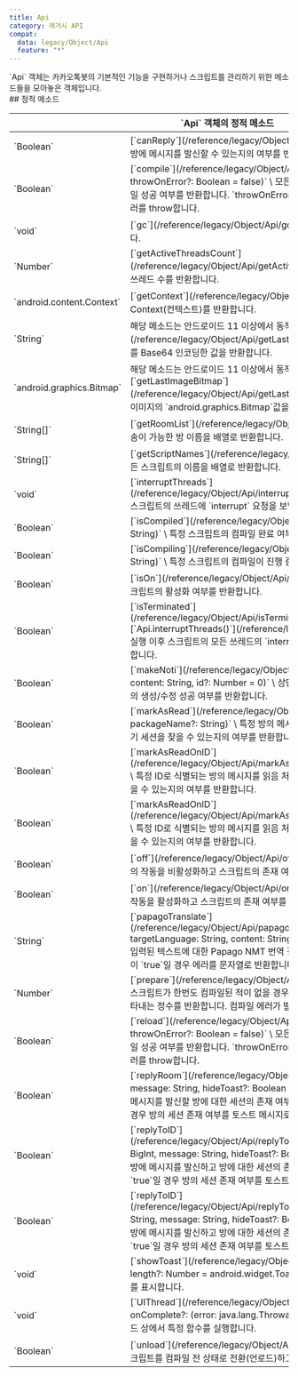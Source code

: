 ```yaml
---
title: Api
category: 레거시 API
compat:
  data: legacy/Object/Api
  feature: "*"
---
```


<Section>
  `Api` 객체는 카카오톡봇의 기본적인 기능을 구현하거나 스크립트를 관리하기 위한 메소드들을 모아놓은 객체입니다.
</Section>
<Section>
  ## 정적 메소드

  <Table>
    <Thead>
      <Tr>
        <Th colSpan="2">`Api` 객체의 정적 메소드</Th>
      </Tr>
    </Thead>
    <Tbody>
      <Tr>
        <Td><span>`Boolean`</span></Td>
        <Td>
          [`canReply`](/reference/legacy/Object/Api/canReply)`(room: String)` \
          특정 방에 메시지를 발신할 수 있는지의 여부를 반환합니다.
        </Td>
      </Tr>
      <Tr>
        <Td><span>`Boolean`</span></Td>
        <Td>
          [`compile`](/reference/legacy/Object/Api/compile)`(scriptName?: String, throwOnError?: Boolean = false)` \
          모든 또는 특정 스크립트를 컴파일하고 컴파일 성공 여부를 반환합니다. `throwOnError`의 값이 `true`일 경우 컴파일 에러 시 에러를 throw합니다.
        </Td>
      </Tr>
      <Tr>
        <Td><span>`void`</span></Td>
        <Td>
          [`gc`](/reference/legacy/Object/Api/gc)`()` \
          가비지 컬렉팅을 강제로 시작합니다.
        </Td>
      </Tr>
      <Tr>
        <Td><span>`Number`</span></Td>
        <Td>
          [`getActiveThreadsCount`](/reference/legacy/Object/Api/getActiveThreadsCount)`()` \
          스크립트의 활성 쓰레드 수를 반환합니다.
        </Td>
      </Tr>
      <Tr>
        <Td><span>`android.content.Context`</span></Td>
        <Td>
          [`getContext`](/reference/legacy/Object/Api/getContext)`()` \
          앱의 Context(컨텍스트)를 반환합니다.
        </Td>
      </Tr>
      <Tr>
        <Td><span>`String`</span></Td>
        <Td>
          <Noti type={"warning"}>
            해당 메소드는 안드로이드 11 이상에서 동작하지 않습니다.
          </Noti>
          [`getLastImage`](/reference/legacy/Object/Api/getLastImage)`()` \
          가장 최근에 수신한 이미지를 Base64 인코딩한 값을 반환합니다.
        </Td>
      </Tr>
      <Tr>
        <Td><span>`android.graphics.Bitmap`</span></Td>
        <Td>
          <Noti type={"warning"}>
            해당 메소드는 안드로이드 11 이상에서 동작하지 않습니다.
          </Noti>
          [`getLastImageBitmap`](/reference/legacy/Object/Api/getLastImageBitmap)`()` \
          가장 최근에 수신한 이미지의 `android.graphics.Bitmap`값을 반환합니다.
        </Td>
      </Tr>
      <Tr>
        <Td><span>`String[]`</span></Td>
        <Td>
          [`getRoomList`](/reference/legacy/Object/Api/getRoomList)`()` \
          메시지 전송이 가능한 방 이름을 배열로 반환합니다.
        </Td>
      </Tr>
      <Tr>
        <Td><span>`String[]`</span></Td>
        <Td>
          [`getScriptNames`](/reference/legacy/Object/Api/getScriptNames)`()` \
          모든 스크립트의 이름을 배열로 반환합니다.
        </Td>
      </Tr>
      <Tr>
        <Td><span>`void`</span></Td>
        <Td>
          [`interruptThreads`](/reference/legacy/Object/Api/interruptThreads)`(scriptName?: String)` \
          스크립트의 쓰레드에 `interrupt` 요청을 보냅니다.
        </Td>
      </Tr>
      <Tr>
        <Td><span>`Boolean`</span></Td>
        <Td>
          [`isCompiled`](/reference/legacy/Object/Api/isCompiled)`(scriptName: String)` \
          특정 스크립트의 컴파일 완료 여부를 반환합니다.
        </Td>
      </Tr>
      <Tr>
        <Td><span>`Boolean`</span></Td>
        <Td>
          [`isCompiling`](/reference/legacy/Object/Api/isCompiling)`(scriptName: String)` \
          특정 스크립트의 컴파일이 진행 중인지의 여부를 반환합니다.
        </Td>
      </Tr>
      <Tr>
        <Td><span>`Boolean`</span></Td>
        <Td>
          [`isOn`](/reference/legacy/Object/Api/isOn)`(scriptName: String)` \
          특정 스크립트의 활성화 여부를 반환합니다.
        </Td>
      </Tr>
      <Tr>
        <Td><span>`Boolean`</span></Td>
        <Td>
          [`isTerminated`](/reference/legacy/Object/Api/isTerminated)`(scriptName?: String)` \
          [`Api.interruptThreads()`](/reference/legacy/Object/Api/interruptThreads) 실행 이후 스크립트의 모든 쓰레드의 `interrupt` 처리가 완료되었는지의 여부를
          반환합니다.
        </Td>
      </Tr>
      <Tr>
        <Td><span>`Boolean`</span></Td>
        <Td>
          [`makeNoti`](/reference/legacy/Object/Api/makeNoti)`(title: String, content: String, id?: Number = 0)` \
          상단바 알림을 생성하거나 수정합니다. 알림의 생성/수정 성공 여부를 반환합니다.
        </Td>
      </Tr>
      <Tr>
        <Td><span>`Boolean`</span></Td>
        <Td>
          [`markAsRead`](/reference/legacy/Object/Api/markAsRead)`(room: String, packageName?: String)` \
          특정 방의 메시지를 읽음 처리합니다. 방에 대한 알림 읽기 세션을 찾을 수 있는지의 여부를 반환합니다.
        </Td>
      </Tr>
      <Tr>
        <Td><span>`Boolean`</span></Td>
        <Td>
          [`markAsReadOnID`](/reference/legacy/Object/Api/markAsReadOnID(BigInt))`(roomId: BigInt)` \
          특정 ID로 식별되는 방의 메시지를 읽음 처리합니다. 방에 대한 알림 읽기 세션을 찾을 수 있는지의 여부를 반환합니다.
        </Td>
      </Tr>
      <Tr>
        <Td><span>`Boolean`</span></Td>
        <Td>
          [`markAsReadOnID`](/reference/legacy/Object/Api/markAsReadOnID(String))`(roomId: String)` \
          특정 ID로 식별되는 방의 메시지를 읽음 처리합니다. 방에 대한 알림 읽기 세션을 찾을 수 있는지의 여부를 반환합니다.
        </Td>
      </Tr>
      <Tr>
        <Td><span>`Boolean`</span></Td>
        <Td>
          [`off`](/reference/legacy/Object/Api/off)`(scriptName?: String)` \
          스크립트의 작동을 비활성화하고 스크립트의 존재 여부를 반환합니다.
        </Td>
      </Tr>
      <Tr>
        <Td><span>`Boolean`</span></Td>
        <Td>
          [`on`](/reference/legacy/Object/Api/on)`(scriptName?: String)` \
          스크립트의 작동을 활성화하고 스크립트의 존재 여부를 반환합니다.
        </Td>
      </Tr>
      <Tr>
        <Td><span>`String`</span></Td>
        <Td>
          <Feature status={["legacy/Object/Api", "papagoTranslate"]}>[`papagoTranslate`](/reference/legacy/Object/Api/papagoTranslate)`(sourceLanguage: String, targetLanguage: String, content: String, errorToString?: Boolean = false)`</Feature> \
          입력된 텍스트에 대한 Papago NMT 번역 결과를 반환합니다. `errorToString`의 값이 `true`일 경우 에러를 문자열로 반환합니다.
        </Td>
      </Tr>
      <Tr>
        <Td><span>`Number`</span></Td>
        <Td>
          [`prepare`](/reference/legacy/Object/Api/prepare)`(scriptName: String)` \
          스크립트가 한번도 컴파일된 적이 없을 경우 컴파일하고 스크립트의 컴파일 상태를 나타내는 정수를 반환합니다. 컴파일 에러가 발생할 경우 에러를 throw합니다.
        </Td>
      </Tr>
      <Tr>
        <Td><span>`Boolean`</span></Td>
        <Td>
          [`reload`](/reference/legacy/Object/Api/reload)`(scriptName?: String, throwOnError?: Boolean = false)` \
          모든 또는 특정 스크립트를 컴파일하고 컴파일 성공 여부를 반환합니다. `throwOnError`의 값이 `true`일 경우 컴파일 에러 시 에러를 throw합니다.
        </Td>
      </Tr>
      <Tr>
        <Td><span>`Boolean`</span></Td>
        <Td>
          [`replyRoom`](/reference/legacy/Object/Api/replyRoom)`(room: String, message: String, hideToast?: Boolean = false)` \
          특정 방에 메시지를 발신하고 메시지를 발신할 방에 대한 세션의 존재 여부를 반환합니다. `hideToast`가 `true`일 경우 방의 세션 존재 여부를 토스트 메시지로 출력합니다.
        </Td>
      </Tr>
      <Tr>
        <Td><span>`Boolean`</span></Td>
        <Td>
          [`replyToID`](/reference/legacy/Object/Api/replyToID(BigInt,String,Boolean$))`(roomId: BigInt, message: String, hideToast?:
          Boolean = false)` \
          특정 ID로 식별되는 방에 메시지를 발신하고 방에 대한 세션의 존재 여부를 반환합니다. `hideToast`가 `true`일 경우 방의 세션 존재 여부를 토스트 메시지로 출력합니다.
        </Td>
      </Tr>
      <Tr>
        <Td><span>`Boolean`</span></Td>
        <Td>
          [`replyToID`](/reference/legacy/Object/Api/replyToID(String,String,Boolean$))`(roomId: String, message: String, hideToast?:
          Boolean = false)` \
          특정 ID로 식별되는 방에 메시지를 발신하고 방에 대한 세션의 존재 여부를 반환합니다. `hideToast`가 `true`일 경우 방의 세션 존재 여부를 토스트 메시지로 출력합니다.
        </Td>
      </Tr>
      <Tr>
        <Td><span>`void`</span></Td>
        <Td>
          [`showToast`](/reference/legacy/Object/Api/showToast)`(content: String, length?: Number = android.widget.Toast.LENGTH_SHORT)` \
          토스트 메시지를 표시합니다.
        </Td>
      </Tr>
      <Tr>
        <Td><span>`void`</span></Td>
        <Td>
          [`UIThread`](/reference/legacy/Object/Api/UIThread)`(func: () => Any?, onComplete?: (error: java.lang.Throwable?, result: Any?)
          => Any?)` \
          UI 쓰레드 상에서 특정 함수를 실행합니다.
        </Td>
      </Tr>
      <Tr>
        <Td><span>`Boolean`</span></Td>
        <Td>
          [`unload`](/reference/legacy/Object/Api/unload)`(scriptName: String)` \
          스크립트를 컴파일 전 상태로 전환(언로드)하고 언로드 성공 여부를 반환합니다.
        </Td>
      </Tr>
    </Tbody>
  </Table>
</Section>